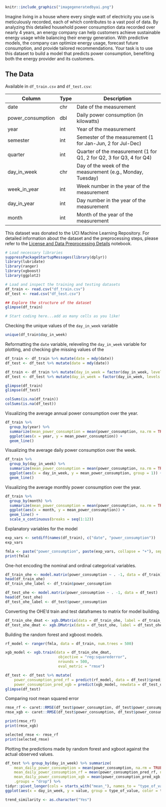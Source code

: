 
```r

knitr::include_graphics("imagegeneratedbyai.png")

```


Imagine living in a house where every single watt of electricity you use is meticulously recorded, each of which contributes to a vast pool of data. By analyzing this detailed household power consumption data recorded over nearly 4 years, an energy company can help customers achieve sustainable energy usage while balancing their energy generation. With predictive models, the company can optimize energy usage, forecast future consumption, and provide tailored recommendations. Your task is to use this dataset to build a model that predicts power consumption, benefiting both the energy provider and its customers.

## The Data

Available in `df_train.csv` and `df_test.csv`:

| Column             | Type   | Description                                                                 |
|--------------------|--------|----------------------------------------------------------------------------|
| date               | chr    | Date of the measurement                                                    |
| power_consumption  | dbl    | Daily power consumption (in kilowatts)                                     |
| year               | int    | Year of the measurement                                                    |
| semester           | int    | Semester of the measurement (1 for Jan-Jun, 2 for Jul-Dec)                 |
| quarter            | int    | Quarter of the measurement (1 for Q1, 2 for Q2, 3 for Q3, 4 for Q4)        |
| day_in_week        | chr    | Day of the week of the measurement (e.g., Monday, Tuesday)                 |
| week_in_year       | int    | Week number in the year of the measurement                                 |
| day_in_year        | int    | Day number in the year of the measurement                                  |
| month              | int    | Month of the year of the measurement                                       |

This dataset was donated to the UCI Machine Learning Repository. For detailed information about the dataset and the preprocessing steps, please refer to the [License and Data Preprocessing Details](License.ipynb) notebook.

```r

# Load necessary libraries
suppressPackageStartupMessages(library(dplyr))
library(lubridate) 
library(ranger)    
library(xgboost)   
library(ggplot2)   

# Load and inspect the training and testing datasets
df_train <- read.csv("df_train.csv")
df_test <- read.csv("df_test.csv")

## Explore the structure of the dataset
glimpse(df_train)

# Start coding here...add as many cells as you like!

```

Checking the unique values of the `day_in_week` variable

```r

unique(df_train$day_in_week)


```

Reformatting the `date` variable, releveling the `day_in_week` variable for plotting, and checking ghe missing values of the

```r

df_train <- df_train %>% mutate(date = mdy(date))
df_test <- df_test %>% mutate(date = mdy(date))

df_train <- df_train %>% mutate(day_in_week = factor(day_in_week, levels = c("Mon", "Tue", "Wed", "Thu", "Fri", "Sat", "Sun")))
df_test <- df_test %>% mutate(day_in_week = factor(day_in_week, levels = c("Mon", "Tue", "Wed", "Thu", "Fri", "Sat", "Sun")))

glimpse(df_train)
glimpse(df_test)

colSums(is.na(df_train))
colSums(is.na(df_test))

```

Visualizing the average annual power consumption over the year.

```r

df_train %>%
  group_by(year) %>%
  summarize(mean_power_consumption = mean(power_consumption, na.rm = TRUE), .groups = "drop") %>%
  ggplot(aes(x = year, y = mean_power_consumption)) +
  geom_line()

```

Visualizing the average daily power consumption over the week. 

```r

df_train %>%
  group_by(day_in_week) %>%
  summarize(mean_power_consumption = mean(power_consumption, na.rm = TRUE), .groups = "drop") %>%
  ggplot(aes(x = day_in_week, y = mean_power_consumption, group = 1)) +
  geom_line()

```

Visualizing the average monthly power consumption over the year.

```r

df_train %>%
  group_by(month) %>%
  summarize(mean_power_consumption = mean(power_consumption, na.rm = TRUE), .groups = "drop") %>%
  ggplot(aes(x = month, y = mean_power_consumption)) +
  geom_line() +
  scale_x_continuous(breaks = seq(1:12))

```

Explanatory variables for the model

```r

exp_vars <- setdiff(names(df_train), c("date", "power_consumption"))
exp_vars

fmla <- paste("power_consumption", paste(exp_vars, collapse = "+"), sep = "~")
print(fmla)

```

One-hot encoding the nominal and ordinal categorical variables. 

```r

df_train_ohe <- model.matrix(power_consumption ~ . -1, data = df_train)
head(df_train_ohe)
df_train_ohe_label <- df_train$power_consumption

df_test_ohe <- model.matrix(power_consumption ~ . -1, data = df_test)
head(df_test_ohe)
df_test_ohe_label <- df_test$power_consumption

```


Converting the OHE'd train and test dataframes to matrix for model building. 

```r

df_train_ohe_dmat <- xgb.DMatrix(data = df_train_ohe, label = df_train_ohe_label)
df_test_ohe_dmat <- xgb.DMatrix(data = df_test_ohe, label = df_test_ohe_label)

```


Building the random forest and xgboost models. 

```r

rf_model <- ranger(fmla, data = df_train, num.trees = 500)

xgb_model <- xgb.train(data = df_train_ohe_dmat,
						objective = "reg:squarederror",
						nrounds = 500,
						eval_metric = "rmse")

```



```r

df_test <- df_test %>% mutate(
	power_consumption_pred_rf = predict(rf_model, data = df_test)$predictions,
	power_consumption_pred_xgb = predict(xgb_model, newdata = df_test_ohe_dmat))
glimpse(df_test)

```

Comparing root mean squared error 

```r

rmse_rf <- caret::RMSE(df_test$power_consumption, df_test$power_consumption_pred_rf)
rmse_xgb <- caret::RMSE(df_test$power_consumption, df_test$power_consumption_pred_xgb)

print(rmse_rf)
print(rmse_xgb)

```


```r

selected_rmse <- rmse_rf
print(selected_rmse)

```

Plotting the predictions made by random forest and xgboot against the actual observed values. 

```r

df_test %>% group_by(day_in_week) %>% summarize(
	mean_daily_power_consumption = mean(power_consumption, na.rm = TRUE),
	mean_daily_power_consumption_rf = mean(power_consumption_pred_rf, na.rm = TRUE),
	mean_daily_power_consumption_xgb = mean(power_consumption_pred_xgb, na.rm = TRUE),
	.groups = "drop") %>% 
tidyr::pivot_longer(cols = starts_with("mean_"), names_to = "type_of_value", values_to = "value") %>% 
ggplot(aes(x = day_in_week, y = value, group = type_of_value, color = type_of_value)) + geom_line()

```


```r

trend_similarity <- as.character("Yes")

```



